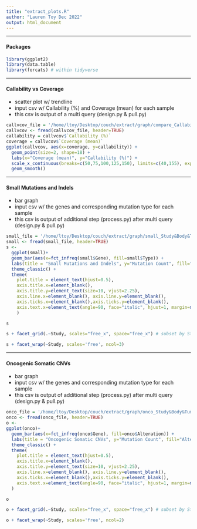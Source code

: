 ```yaml
---
title: "extract_plots.R"
author: "Lauren Toy Dec 2022"
output: html_document
---  
```

***
#### **Packages**
```r
library(ggplot2)
library(data.table)
library(forcats) # within tidyverse
```  
***
#### **Callability vs Coverage**
* scatter plot w/ trendline
* input csv w/ Callability (%) and Coverage (mean) for each sample
* this csv is output of a multi query (design.py & pull.py)
```r
callvcov_file = '/home/ltoy/Desktop/couch/extract/graph/compare_Callability (%)&Coverage (mean).csv'
callvcov <- fread(callvcov_file, header=TRUE)
callability = callvcov$`Callability (%)`
coverage = callvcov$`Coverage (mean)`
ggplot(callvcov, aes(x=coverage, y=callability)) +
  geom_point(size=2, shape=18) +
  labs(x="Coverage (mean)", y="Callability (%)") +
  scale_x_continuous(breaks=c(50,75,100,125,150), limits=c(40,155), expand=c(0,0))+
  geom_smooth()
```  

***
#### **Small Mutations and Indels**
* bar graph
* input csv w/ the genes and corresponding mutation type for each sample 
* this csv is output of additional step (process.py) after multi query (design.py & pull.py)
```r
small_file = '/home/ltoy/Desktop/couch/extract/graph/small_Study&Body&Tumour Mutation Burden_processed.csv'
small <- fread(small_file, header=TRUE)
s <-
  ggplot(small)+
  geom_bar(aes(x=fct_infreq(small$Gene), fill=small$Type)) +
  labs(title = "Small Mutations and Indels", y="Mutation Count", fill="Mutation Type") + 
  theme_classic() +
  theme(
    plot.title = element_text(hjust=0.5),
    axis.title.x=element_blank(),
    axis.title.y=element_text(size=10, vjust=2.25),
    axis.line.x=element_blank(), axis.line.y=element_blank(),
    axis.ticks.x=element_blank(),axis.ticks.y=element_blank(),
    axis.text.x=element_text(angle=90, face="italic", hjust=1, margin=margin(t=-4))
    )
```

```r
s
```

```r
s + facet_grid(.~Study, scales="free_x", space="free_x") # subset by Study in x dir
```  

```r
s + facet_wrap(~Study, scales='free', ncol=3) 
```  

***
#### **Oncogenic Somatic CNVs**
* bar graph
* input csv w/ the genes and corresponding mutation type for each sample 
* this csv is output of additional step (process.py) after multi query (design.py & pull.py)
```r
onco_file = '/home/ltoy/Desktop/couch/extract/graph/onco_Study&Body&Tumour Mutation Burden_processed.csv'
onco <- fread(onco_file, header=TRUE)
o <-
ggplot(onco)+
  geom_bar(aes(x=fct_infreq(onco$Gene), fill=onco$Alteration)) +
  labs(title = "Oncogenic Somatic CNVs", y="Mutation Count", fill="Alteration Type") + 
  theme_classic() +
  theme(
    plot.title = element_text(hjust=0.5),
    axis.title.x=element_blank(),
    axis.title.y=element_text(size=10, vjust=2.25),
    axis.line.x=element_blank(), axis.line.y=element_blank(),
    axis.ticks.x=element_blank(),axis.ticks.y=element_blank(),
    axis.text.x=element_text(angle=90, face="italic", hjust=1, margin=margin(t=-3))
  ) 
```  

```r
o
```

```r
o + facet_grid(.~Study, scales="free_x", space="free_x") # subset by Study in x dir
```

```r
o + facet_wrap(~Study, scales='free', ncol=2) 
```